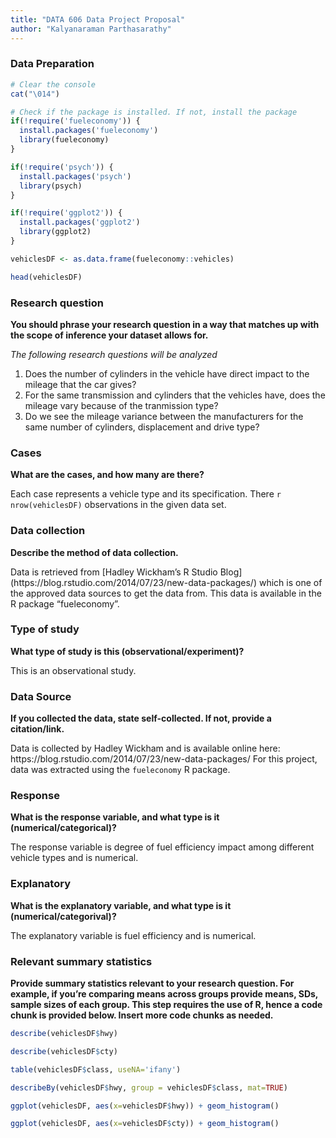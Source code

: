 ---
title: "DATA 606 Data Project Proposal"
author: "Kalyanaraman Parthasarathy"
---

### Data Preparation

```{r setup, echo=TRUE, results='hide', warning=FALSE, message=FALSE}
# Clear the console
cat("\014")

# Check if the package is installed. If not, install the package
if(!require('fueleconomy')) {
  install.packages('fueleconomy')
  library(fueleconomy)
}

if(!require('psych')) {
  install.packages('psych')
  library(psych)
}

if(!require('ggplot2')) {
  install.packages('ggplot2')
  library(ggplot2)
}

vehiclesDF <- as.data.frame(fueleconomy::vehicles)

head(vehiclesDF)

```


### Research question 

**You should phrase your research question in a way that matches up with the scope of inference your dataset allows for.**

*The following research questions will be analyzed*

1. Does the number of cylinders in the vehicle have direct impact to the mileage that the car gives?
2. For the same transmission and cylinders that the vehicles have, does the mileage vary because of the tranmission type?
3. Do we see the mileage variance between the manufacturers for the same number of cylinders, displacement and drive type?


### Cases 

**What are the cases, and how many are there?**

Each case represents a vehicle type and its specification. There `r nrow(vehiclesDF)` observations in the given data set.


### Data collection 

**Describe the method of data collection.**

Data is retrieved from [Hadley Wickham's R Studio Blog] (https://blog.rstudio.com/2014/07/23/new-data-packages/) which is one of the
approved data sources to get the data from. This data is available in the R package "fueleconomy".


### Type of study 

**What type of study is this (observational/experiment)?**

This is an observational study.


### Data Source 

**If you collected the data, state self-collected. If not, provide a citation/link.**

Data is collected by Hadley Wickham and is available online here: https://blog.rstudio.com/2014/07/23/new-data-packages/ 
For this project, data was extracted using the `fueleconomy` R package.



### Response 

**What is the response variable, and what type is it (numerical/categorical)?**

The response variable is degree of fuel efficiency impact among different vehicle types and is numerical.


### Explanatory 

**What is the explanatory variable, and what type is it (numerical/categorival)?**

The explanatory variable is fuel efficiency and is numerical.


### Relevant summary statistics 

**Provide summary statistics relevant to your research question. For example, if you're comparing means across groups provide means, SDs, sample sizes of each group. This step requires the use of R, hence a code chunk is provided below. Insert more code chunks as needed.**

```{r}

describe(vehiclesDF$hwy)

describe(vehiclesDF$cty)

table(vehiclesDF$class, useNA='ifany')

describeBy(vehiclesDF$hwy, group = vehiclesDF$class, mat=TRUE)

```

```{r, warning=FALSE, message=FALSE, fig.width=5, fig.height=3}
ggplot(vehiclesDF, aes(x=vehiclesDF$hwy)) + geom_histogram()
```

```{r, warning=FALSE, message=FALSE, fig.width=5, fig.height=3}
ggplot(vehiclesDF, aes(x=vehiclesDF$cty)) + geom_histogram()
```
